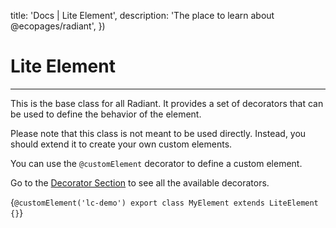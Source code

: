 

  title: 'Docs | Lite Element',
  description: 'The place to learn about @ecopages/radiant',
})

# Lite Element
---

This is the base class for all Radiant. It provides a set of decorators that can be used to define the behavior of the element.

Please note that this class is not meant to be used directly. Instead, you should extend it to create your own custom elements.

You can use the `@customElement` decorator to define a custom element.

Go to the [Decorator Section](/docs/decorators/custom-element) to see all the available decorators.

<CodeBlock lang='typescript'>{`@customElement('lc-demo')
export class MyElement extends LiteElement {}`}
</CodeBlock>